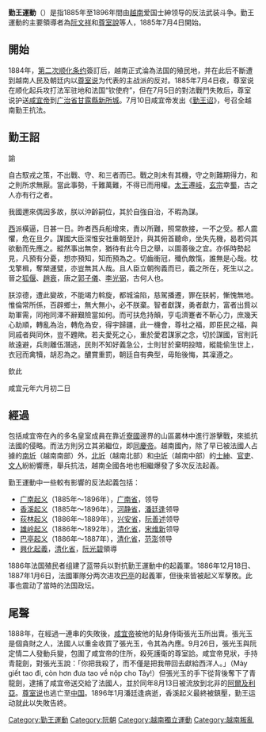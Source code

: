 {{Expand English|Cần Vương movement|date=2016年1月}}
{{unreferenced|time=2014-11-18}} 
{{Infobox military conflict
| image       = [[File:Chieu_Can_Vuong.jpg|border]]
| caption     = 咸宜帝的《勤王诏》
|partof= [[越南獨立運動|越南獨立運動]]
| date        = 1885年7月2日 - 1896年
| place       = [[越南|越南]]
| result      = 法国决定性胜利

| combatant1  =[[File:Flag_of_Central_Vietnam_(1885-1890).svg|20px]] [[阮朝|大南]]咸宜帝朝廷
| combatant2  = {{Flagcountry|France}}<br />[[File:Flag_of_Central_Vietnam_(1885-1890).svg|20px]] [[阮朝|大南]]順化朝廷
| commander1  =[[咸宜帝|咸宜帝]]<br/>[[尊室說|尊室說]]<br/>[[陳春撰|陳春撰]]<br/>[[潘廷逢|潘廷逢]]<br/>[[阮善述|阮善述]]<br/>[[丁功壯|丁功壯]]<br/>[[范澎|范澎]]<br/>[[枚春賞|枚春賞]]<br/>[[阮光碧|阮光碧]]<br/>[[謝現|謝現]]<br/>[[宋維新|宋維新]]<br/>[[黃花探|黃花探]]
| commander2  = {{flagicon|France|army}} [[罗塞尔·德·可尔西|罗塞尔·德·可尔西]]<br/>{{flagicon|France|army}} General Léon Prud'homme<br />[[File:Flag_of_Central_Vietnam_(1885-1890).svg|20px]] [[同慶帝|同慶帝]]<br />[[File:Flag_of_Central_Vietnam_(1885-1890).svg|20px]] [[啟定帝|啟定帝]]<br />[[File:Flag_of_Central_Vietnam_(1885-1890).svg|20px]] [[黃高啟|黃高啟]]<br />[[File:Flag_of_Central_Vietnam_(1885-1890).svg|20px]] [[阮紳|阮紳]]<br />[[File:Flag_of_Central_Vietnam_(1885-1890).svg|20px]] {{link-vi|陳伯祿 (越南)|Trần Bá Lộc|陳伯祿}}<br /> [[File:Flag_of_Central_Vietnam_(1885-1890).svg|20px]] {{link-vi|丁儒光|Đinh Nho Quang}}<br />[[File:Flag_of_Central_Vietnam_(1885-1890).svg|20px]] [[黎讙|黎讙]]<br />[[File:Flag_of_Central_Vietnam_(1885-1890).svg|20px]] {{link-vi|高玉醴|Cao Ngọc Lễ}}
}}

{{Wikisource|勤王詔_(咸宜帝)}}
'''勤王運動'''（{{vie|hn=風潮勤王|qn=Phong trào Cần Vương}}）是指1885年至1896年間由[[越南|越南]]爱国士紳领导的反法武装斗争。勤王運動的主要領導者為[[阮文祥|阮文祥]]和[[尊室說|尊室說]]等人，1885年7月4日開始。

==開始==
1884年，[[第二次顺化条约|第二次顺化条约]]簽訂后，越南正式淪為法国的殖民地，并在此后不斷遭到越南人民及朝廷内以[[尊室说|尊室说]]为代表的主战派的反对。1885年7月4日夜，尊室说在顺化起兵攻打法军驻地和法国“钦使府”，但在7月5日的對法戰鬥失敗后，尊室说护送[[咸宜帝|咸宜帝]]到[[广治省|广治省]][[甘露縣|甘露縣]][[新所城|新所城]]。7月10日咸宜帝发出《[[勤王诏|勤王诏]]》，号召全越南勤王抗法。

==勤王詔==
諭

自古馭戎之策，不出戰、守、和三者而已。戰之則未有其機，守之則難期得力，和之則所求無厭。當此事勢，千難萬難，不得已而用權。[[周太王|太王]]遷[[岐山縣|岐]]，[[玄宗|玄宗]]幸[[四川|蜀]]，古之人亦有行之者。

我國邇來偶因多故，朕以沖齡嗣位，其於自強自治，不暇為謀。

[[法蘭西第三共和國|西]]派橫逼，日甚一日。昨者西兵船增來，責以所難，照常款接，一不之受。都人震懼，危在旦夕。謀國大臣深惟安社重朝至計，與其俯首聽命，坐失先機，曷若伺其欲動而先應之。縱然事出無奈，猶待有此今日之舉，以圖善後之宜。亦係時勢起見，凡預有分憂，想亦預知，知而預為之。切齒衝冠，殲仇敵愾，誰無是心哉。枕戈擎楫，奪槊運甓，亦豈無其人哉。且人臣立朝徇義而已，義之所在，死生以之。晉之[[狐偃|狐偃]]、[[趙衰|趙衰]]，唐之[[郭子儀|郭子儀]]、[[李光弼|李光弼]]，古何人也。

朕涼德，遭此變故，不能竭力斡旋，都城淪陷，慈駕播遷，罪在朕躬，慚愧無地。惟倫常所係，百辟鄉士，無大無小，必不朕棄。智者獻謀，勇者獻力，富者出貲以助軍需，同袍同澤不辭艱險當如何。而可扶危持顛，亨屯濟蹇者不靳心力，庶幾天心助順，轉亂為治，轉危為安，得宇歸疆，此一機會，尊社之福，即臣民之福，與同戚者與同休，豈不韙歟。若夫愛死之心，重於愛君謀家之念，切於謀國，官則託故遠避，兵則離伍潛逃，民則不知好義急公，士則甘於棄明投暗，縱能偷生世上，衣冠而禽犢，胡忍為之。醲賞重罰，朝廷自有典型，毋貽後悔，其凜遵之。

欽此

咸宜元年六月初二日

==經過==
包括咸宜帝在內的多名皇室成員在靠近[[寮國|寮國]]邊界的山區叢林中進行游擊戰，來抵抗法國的侵略。而法方則另立其弟繼位，即[[同慶帝|同慶帝]]。越南國內，除了早已被法國人占據的[[南圻|南圻]]（越南南部）外，[[北圻|北圻]]（越南北部）和[[中圻|中圻]]（越南中部）的[[士紳|士紳]]、[[官吏|官吏]]、[[文人|文人]]紛紛響應，舉兵抗法，越南全國各地也相繼爆發了多次反法起義。

勤王運動中一些較有影響的反法起義包括：
* [[广南起义|广南起义]]（1885年～1896年），[[广南省|广南省]]，{{link-vi|阮惟敩|Nguyễn Duy Hiệu}}领导
* [[香溪起义|香溪起义]]（1885年～1896年），[[河静省|河静省]]，[[潘廷逢|潘廷逢]]领导
* [[荻林起义|荻林起义]]（1886年～1889年），[[兴安省|兴安省]]，[[阮善述|阮善述]]领导
* [[雄岭起义|雄岭起义]]（1886年～1892年），[[清化省|清化省]]，[[宋维新|宋维新]]领导
* [[巴亭起义|巴亭起义]]（1886年～1887年），[[清化省|清化省]]，[[范澎|范澎]]领导
* [[興化起義|興化起義]]，[[清化省|清化省]]，[[阮光碧|阮光碧]]領導

1886年法国殖民者组建了蓝带兵以對抗勤王運動中的起義軍。1886年12月18日、1887年1月6日，法國軍隊分两次进攻[[巴亭|巴亭]]的起義軍，但後來皆被起义军擊敗。此事也震动了當時的法国政坛。

==尾聲==
1888年，在經過一連串的失敗後，[[咸宜帝|咸宜帝]]被他的貼身侍衛張光玉所出賣。張光玉是個貪財之人，法國人以重金收買了張光玉，令其為內應。9月26日，張光玉與阮定情二人發動兵變，包圍了咸宜帝的住所，殺死護衛的尊室詥。咸宜帝見狀，手持青龍劍，對張光玉說：「你把我殺了，而不僅是把我帶回去獻給西洋人。」（Mày giết tao đi, còn hơn đưa tao về nộp cho Tây!）但張光玉的手下從背後奪下了青龍劍，逮捕了咸宜帝送交給了法國人，並於同年8月13日被流放到北非的[[阿爾及利亞|阿爾及利亞]]。[[尊室说|尊室说]]也逃亡至[[中国|中国]]。1896年1月潘廷逢病逝，香溪起义最終被鎮壓，勤王运动就此以失敗告終。
{{越南獨立運動}}
[[Category:勤王運動|Category:勤王運動]]
[[Category:阮朝|Category:阮朝]]
[[Category:越南獨立運動|Category:越南獨立運動]]
[[Category:越南叛亂|Category:越南叛亂]]